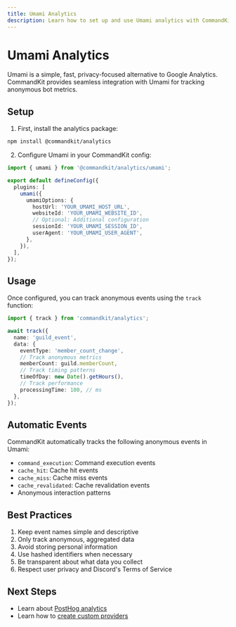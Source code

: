 ```yaml
---
title: Umami Analytics
description: Learn how to set up and use Umami analytics with CommandKit.
---
```


# Umami Analytics

Umami is a simple, fast, privacy-focused alternative to Google Analytics. CommandKit provides seamless integration with Umami for tracking anonymous bot metrics.

## Setup

1. First, install the analytics package:

```sh
npm install @commandkit/analytics
```

2. Configure Umami in your CommandKit config:

```ts
import { umami } from '@commandkit/analytics/umami';

export default defineConfig({
  plugins: [
    umami({
      umamiOptions: {
        hostUrl: 'YOUR_UMAMI_HOST_URL',
        websiteId: 'YOUR_UMAMI_WEBSITE_ID',
        // Optional: Additional configuration
        sessionId: 'YOUR_UMAMI_SESSION_ID',
        userAgent: 'YOUR_UMAMI_USER_AGENT',
      },
    }),
  ],
});
```

## Usage

Once configured, you can track anonymous events using the `track` function:

```ts
import { track } from 'commandkit/analytics';

await track({
  name: 'guild_event',
  data: {
    eventType: 'member_count_change',
    // Track anonymous metrics
    memberCount: guild.memberCount,
    // Track timing patterns
    timeOfDay: new Date().getHours(),
    // Track performance
    processingTime: 100, // ms
  },
});
```

## Automatic Events

CommandKit automatically tracks the following anonymous events in Umami:

- `command_execution`: Command execution events
- `cache_hit`: Cache hit events
- `cache_miss`: Cache miss events
- `cache_revalidated`: Cache revalidation events
- Anonymous interaction patterns

## Best Practices

1. Keep event names simple and descriptive
2. Only track anonymous, aggregated data
3. Avoid storing personal information
4. Use hashed identifiers when necessary
5. Be transparent about what data you collect
6. Respect user privacy and Discord's Terms of Service

## Next Steps

- Learn about [PostHog analytics](./02-posthog.mdx)
- Learn how to [create custom providers](./04-custom-providers.mdx)
